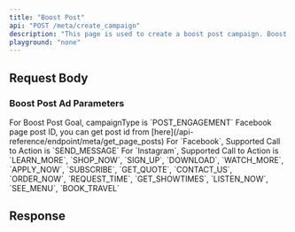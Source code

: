 ```yaml
---
title: "Boost Post"
api: "POST /meta/create_campaign"
description: "This page is used to create a boost post campaign. Boost post ads are used to promote an existing post on your Facebook or Instagram page to reach a larger audience and increase engagement like likes, comments, shares, or views."
playground: "none"
---
```



## Request Body

<CampaignParams />

<CampaignTargeting />

### Boost Post Ad Parameters

<ParamField body="campaignType" type="string" required>
	For Boost Post Goal, campaignType is `POST_ENGAGEMENT`
</ParamField>

<ParamField body="pagePostId" type="string" required>
	Facebook page post ID, you can get post id from
	[here](/api-reference/endpoint/meta/get_page_posts)
</ParamField>

<ParamField body="callToAction" type="string" required>
	<Note>For `Facebook`, Supported Call to Action is `SEND_MESSAGE`</Note>
	<Note>
		For `Instagram`, Supported Call to Action is `LEARN_MORE`, `SHOP_NOW`,
		`SIGN_UP`, `DOWNLOAD`, `WATCH_MORE`, `APPLY_NOW`, `SUBSCRIBE`,
		`GET_QUOTE`, `CONTACT_US`, `ORDER_NOW`, `REQUEST_TIME`, `GET_SHOWTIMES`,
		`LISTEN_NOW`, `SEE_MENU`, `BOOK_TRAVEL`
	</Note>
</ParamField>

## Response

<CampaignResponse />
